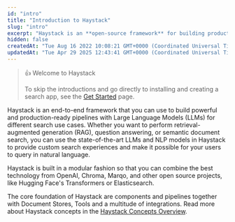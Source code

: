 ```yaml
---
id: "intro"
title: "Introduction to Haystack"
slug: "intro"
excerpt: "Haystack is an **open-source framework** for building production-ready **LLM applications**,  **retrieval-augmented generative pipelines** and **state-of-the-art search systems** that work intelligently over large document collections. Learn more about Haystack and how it works."
hidden: false
createdAt: "Tue Aug 16 2022 10:08:21 GMT+0000 (Coordinated Universal Time)"
updatedAt: "Tue Apr 29 2025 12:43:41 GMT+0000 (Coordinated Universal Time)"
---
```

> 👍 Welcome to Haystack
>
> To skip the introductions and go directly to installing and creating a search app, see the [Get Started](/docs/Overview/get-started) page.

Haystack is an end-to-end framework that you can use to build powerful and production-ready pipelines with Large Language Models (LLMs) for different search use cases. Whether you want to perform retrieval-augmented generation (RAG), question answering, or semantic document search, you can use the state-of-the-art LLMs and NLP models in Haystack to provide custom search experiences and make it possible for your users to query in natural language.

Haystack is built in a modular fashion so that you can combine the best technology from OpenAI, Chroma, Marqo, and other open source projects, like Hugging Face's Transformers or Elasticsearch.

The core foundation of Haystack are components and pipelines together with Document Stores, Tools and a multitude of integrations. Read more about Haystack concepts in the [Haystack Concepts Overview](doc:components_overview).
